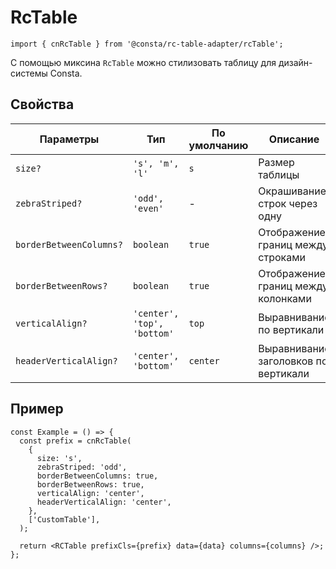 
<Meta title="Utils/RcTable" id="RcTable" />

# RcTable

```tsx
import { cnRcTable } from '@consta/rc-table-adapter/rcTable';
```

С помощью миксина `RcTable` можно стилизовать таблицу для дизайн-системы Consta.

## Свойства

| Параметры               | Тип                         | По умолчанию | Описание                             |
| ----------------------- | --------------------------- | ------------ | ------------------------------------ |
| `size?`                 | `'s', 'm', 'l'`             | `s`          | Размер таблицы                       |
| `zebraStriped?`         | `'odd', 'even'`             | -            | Окрашивание строк через одну         |
| `borderBetweenColumns?` | `boolean`                   | `true`       | Отображение границ между строками    |
| `borderBetweenRows?`    | `boolean`                   | `true`       | Отображение границ между колонками   |
| `verticalAlign?`        | `'center', 'top', 'bottom'` | `top`        | Выравнивание по вертикали            |
| `headerVerticalAlign?`  | `'center', 'bottom'`        | `center`     | Выравнивание заголовков по вертикали |

## Пример

```tsx
const Example = () => {
  const prefix = cnRcTable(
    {
      size: 's',
      zebraStriped: 'odd',
      borderBetweenColumns: true,
      borderBetweenRows: true,
      verticalAlign: 'center',
      headerVerticalAlign: 'center',
    },
    ['CustomTable'],
  );

  return <RCTable prefixCls={prefix} data={data} columns={columns} />;
};
```

<RcTableExample />
